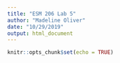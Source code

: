 ```yaml
---
title: "ESM 206 Lab 5"
author: "Madeline Oliver"
date: "10/29/2019"
output: html_document
---
```


```r
knitr::opts_chunk$set(echo = TRUE)
```

